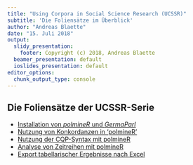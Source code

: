 ```yaml
---
title: "Using Corpora in Social Science Research (UCSSR)"
subtitle: 'Die Foliensätze im Überblick'
author: "Andreas Blaette"
date: "15. Juli 2018"
output:
  slidy_presentation:
    footer: Copyright (c) 2018, Andreas Blaette
  beamer_presentation: default
  ioslides_presentation: default
editor_options: 
  chunk_output_type: console
---
```



## Die Foliensätze der UCSSR-Serie

  * [Installation von _polmineR_ und _GermaParl_](https://polmine.github.io/UCSSR/UCSSR_Getting_Started.html)
  * [Nutzung von Konkordanzen in 'polmineR'](https://polmine.github.io/UCSSR/polmineR_KWIC.html)
  * [Nutzung der CQP-Syntax mit polmineR](https://polmine.github.io/UCSSR/polmineR_CQP.html)
  * [Analyse von Zeitreihen mit polmineR](https://polmine.github.io/UCSSR/polmineR_Zeitreihen.html)
  * [Export tabellarischer Ergebnisse nach Excel](https://polmine.github.io/UCSSR/UCSSR_Interfacing_to_Excel.html)
